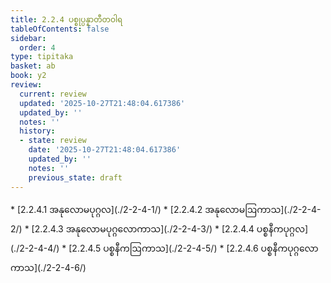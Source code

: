```yaml
---
title: 2.2.4 ပစ္စုပ္ပန္နာတီတဝါရ
tableOfContents: false
sidebar:
  order: 4
type: tipitaka
basket: ab
book: y2
review:
  current: review
  updated: '2025-10-27T21:48:04.617386'
  updated_by: ''
  notes: ''
  history:
  - state: review
    date: '2025-10-27T21:48:04.617386'
    updated_by: ''
    notes: ''
    previous_state: draft
---
```



<ReviewStatus review={frontmatter.review} showDetails={true} />

<HypothesisAnnotation frontmatter={frontmatter} />

<DynamicBreadcrumb />



<TableOfContents book="y2" section="2.2.4">
* [2.2.4.1 အနုလောမပုဂ္ဂလ](./2-2-4-1/)
* [2.2.4.2 အနုလောမဩကာသ](./2-2-4-2/)
* [2.2.4.3 အနုလောမပုဂ္ဂလောကာသ](./2-2-4-3/)
* [2.2.4.4 ပစ္စနီကပုဂ္ဂလ](./2-2-4-4/)
* [2.2.4.5 ပစ္စနီကဩကာသ](./2-2-4-5/)
* [2.2.4.6 ပစ္စနီကပုဂ္ဂလောကာသ](./2-2-4-6/)
</TableOfContents>